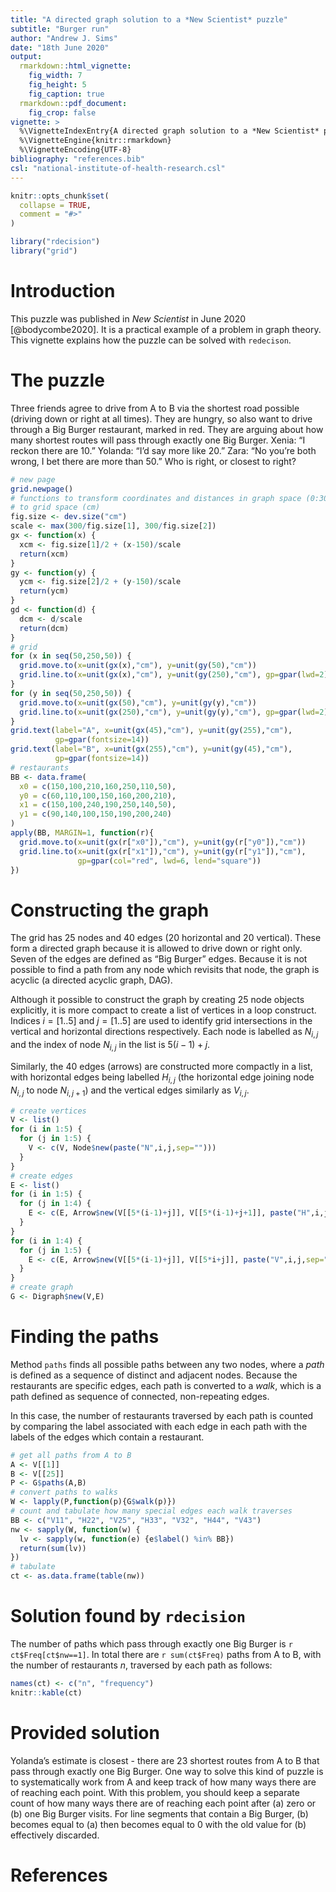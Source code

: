 ```yaml
---
title: "A directed graph solution to a *New Scientist* puzzle"
subtitle: "Burger run"
author: "Andrew J. Sims"
date: "18th June 2020"
output: 
  rmarkdown::html_vignette:
    fig_width: 7
    fig_height: 5
    fig_caption: true
  rmarkdown::pdf_document:
    fig_crop: false
vignette: >
  %\VignetteIndexEntry{A directed graph solution to a *New Scientist* puzzle}
  %\VignetteEngine{knitr::rmarkdown}
  %\VignetteEncoding{UTF-8}
bibliography: "references.bib"
csl: "national-institute-of-health-research.csl"
---
```

```r
knitr::opts_chunk$set(
  collapse = TRUE,
  comment = "#>"
)
```

```r
library("rdecision")
library("grid")
```

# Introduction
This puzzle was published in *New Scientist* in June 2020 [@bodycombe2020].
It is a practical example of a problem in graph theory. This vignette explains 
how the puzzle can be solved with `redecison`.

# The puzzle
Three friends agree to drive from A to B via the shortest road possible
(driving down or right at all times). They are hungry, so also want to drive
through a Big Burger restaurant, marked in red. They are arguing about how many
shortest routes will pass through exactly one Big Burger. Xenia: "I reckon there
are 10." Yolanda: "I'd say more like 20." Zara: "No you're both wrong, I bet 
there are more than 50." Who is right, or closest to right?

```r
# new page
grid.newpage()
# functions to transform coordinates and distances in graph space (0:300) 
# to grid space (cm)
fig.size <- dev.size("cm")
scale <- max(300/fig.size[1], 300/fig.size[2])
gx <- function(x) {
  xcm <- fig.size[1]/2 + (x-150)/scale
  return(xcm)
}
gy <- function(y) {
  ycm <- fig.size[2]/2 + (y-150)/scale
  return(ycm)
}
gd <- function(d) {
  dcm <- d/scale
  return(dcm)
}
# grid
for (x in seq(50,250,50)) {
  grid.move.to(x=unit(gx(x),"cm"), y=unit(gy(50),"cm"))
  grid.line.to(x=unit(gx(x),"cm"), y=unit(gy(250),"cm"), gp=gpar(lwd=2))
}
for (y in seq(50,250,50)) {
  grid.move.to(x=unit(gx(50),"cm"), y=unit(gy(y),"cm"))
  grid.line.to(x=unit(gx(250),"cm"), y=unit(gy(y),"cm"), gp=gpar(lwd=2))
}
grid.text(label="A", x=unit(gx(45),"cm"), y=unit(gy(255),"cm"), 
          gp=gpar(fontsize=14))
grid.text(label="B", x=unit(gx(255),"cm"), y=unit(gy(45),"cm"),
          gp=gpar(fontsize=14))
# restaurants
BB <- data.frame(
  x0 = c(150,100,210,160,250,110,50),
  y0 = c(60,110,100,150,160,200,210),
  x1 = c(150,100,240,190,250,140,50),
  y1 = c(90,140,100,150,190,200,240)
)
apply(BB, MARGIN=1, function(r){
  grid.move.to(x=unit(gx(r["x0"]),"cm"), y=unit(gy(r["y0"]),"cm"))
  grid.line.to(x=unit(gx(r["x1"]),"cm"), y=unit(gy(r["y1"]),"cm"), 
               gp=gpar(col="red", lwd=6, lend="square"))
})
```

# Constructing the graph
The grid has 25 nodes and 40 edges (20 horizontal and 20 vertical). These form
a directed graph because it is allowed to drive down or right only. Seven of 
the edges are defined as "Big Burger" edges. Because it is not possible 
to find a path from any node which revisits that node, the graph is
acyclic (a directed acyclic graph, DAG).

Although it possible to construct the graph by creating 25 node 
objects explicitly, it is more compact to create a list of vertices
in a loop construct. Indices $i = [1 .. 5]$ and $j = [1 .. 5]$ are
used to identify grid intersections in the vertical and horizontal directions
respectively. Each node is labelled as $N_{i,j}$ and the index of node
$N_{i,j}$ in the list is $5(i-1)+j$.

Similarly, the 40 edges (arrows) are constructed more compactly in a list, with
horizontal edges being labelled $H_{i,j}$ (the horizontal edge joining node
$N_{i,j}$ to node $N_{i,j+1}$) and the vertical edges similarly as $V_{i,j}$.

```r
# create vertices
V <- list()
for (i in 1:5) {
  for (j in 1:5) {
    V <- c(V, Node$new(paste("N",i,j,sep="")))
  }
}
# create edges
E <- list()
for (i in 1:5) {
  for (j in 1:4) {
    E <- c(E, Arrow$new(V[[5*(i-1)+j]], V[[5*(i-1)+j+1]], paste("H",i,j,sep="")))
  }
} 
for (i in 1:4) {
  for (j in 1:5) {
    E <- c(E, Arrow$new(V[[5*(i-1)+j]], V[[5*i+j]], paste("V",i,j,sep="")))
  }
} 
# create graph
G <- Digraph$new(V,E)
```

# Finding the paths
Method `paths` finds all possible paths between any two nodes, where a *path*
is defined as a sequence of distinct and adjacent nodes. Because the
restaurants are specific edges, each path is converted to a *walk*, which
is a path defined as sequence of connected, non-repeating edges. 

In this case, the number of restaurants traversed by each path is counted
by comparing the label associated with each edge in each path with the labels
of the edges which contain a restaurant.

```r
# get all paths from A to B
A <- V[[1]]
B <- V[[25]]
P <- G$paths(A,B)
# convert paths to walks
W <- lapply(P,function(p){G$walk(p)})
# count and tabulate how many special edges each walk traverses
BB <- c("V11", "H22", "V25", "H33", "V32", "H44", "V43")
nw <- sapply(W, function(w) {
  lv <- sapply(w, function(e) {e$label() %in% BB}) 
  return(sum(lv))
})
# tabulate 
ct <- as.data.frame(table(nw))
```

# Solution found by `rdecision`
The number of paths which pass through exactly one Big Burger 
is `r ct$Freq[ct$nw==1]`. In total there are `r sum(ct$Freq)` paths from A to B,
with the number of restaurants $n$, traversed by each path as follows:

```r
names(ct) <- c("n", "frequency")
knitr::kable(ct)
```

# Provided solution
Yolanda's estimate is closest - there are 23 shortest routes from A to B
that pass through exactly one Big Burger. One way to solve this kind of 
puzzle is to systematically work from A and keep track of how many
ways there are of reaching each point. With this problem, you should
keep a separate count of how many ways there are of reaching each point
after (a) zero or (b) one Big Burger visits. For line segments that contain
a Big Burger, (b) becomes equal to (a) then becomes equal to 0 with the
old value for (b) effectively discarded.

# References




